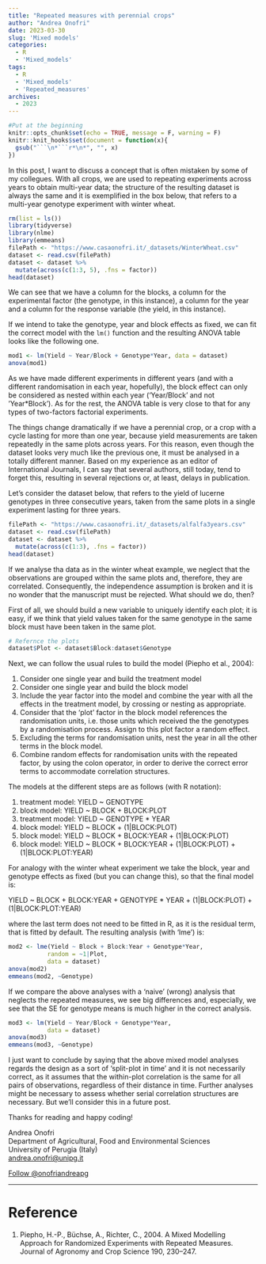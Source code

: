 ```yaml
---
title: "Repeated measures with perennial crops"
author: "Andrea Onofri"
date: 2023-03-30
slug: 'Mixed models'
categories:
  - R
  - 'Mixed_models'
tags:
  - R
  - 'Mixed_models'
  - 'Repeated_measures'
archives:
  - 2023
---
```



```r
#Put at the beginning
knitr::opts_chunk$set(echo = TRUE, message = F, warning = F)
knitr::knit_hooks$set(document = function(x){ 
  gsub("```\n*```r*\n*", "", x) 
})
```


In this post, I want to discuss a concept that is often mistaken by some of my collegues. With all crops, we are used to repeating experiments across years to obtain multi-year data; the structure of the resulting dataset is always the same and it is exemplified in the box below, that refers to a multi-year genotype experiment with winter wheat.


```r
rm(list = ls())
library(tidyverse)
library(nlme)
library(emmeans)
filePath <- "https://www.casaonofri.it/_datasets/WinterWheat.csv"
dataset <- read.csv(filePath)
dataset <- dataset %>%
  mutate(across(c(1:3, 5), .fns = factor))
head(dataset)
```

We can see that we have a column for the blocks, a column for the experimental factor (the genotype, in this instance), a column for the year and a column for the response variable (the yield, in this instance).

If we intend to take the genotype, year and block effects as fixed, we can fit the correct model with the `lm()` function and the resulting ANOVA table looks like the following one.

```r
mod1 <- lm(Yield ~ Year/Block + Genotype*Year, data = dataset)
anova(mod1)
```

As we have made different experiments in different years (and with a different randomisation in each year, hopefully), the block effect can only be considered as nested within each year ('Year/Block' and not 'Year*Block'). As for the rest, the ANOVA table is very close to that for any types of two-factors factorial experiments.

The things change dramatically if we have a perennial crop, or a crop with a cycle lasting for more than one year, because yield measurements are taken repeatedly in the same plots across years. For this reason, even though the dataset looks very much like the previous one, it must be analysed in a totally different manner. Based on my experience as an editor of International Journals, I can say that several authors, still today, tend to forget this, resulting in several rejections or, at least, delays in publication.

Let's consider the dataset below, that refers to the yield of lucerne genotypes in three consecutive years, taken from the same plots in a single experiment lasting for three years.

```r
filePath <- "https://www.casaonofri.it/_datasets/alfalfa3years.csv"
dataset <- read.csv(filePath)
dataset <- dataset %>%
  mutate(across(c(1:3), .fns = factor))
head(dataset)
```

If we analyse tha data as in the winter wheat example, we neglect that the observations are grouped within the same plots and, therefore, they are correlated. Consequently, the independence assumption is broken and it is no wonder that the manuscript must be rejected. What should we do, then?

First of all, we should build a new variable to uniquely identify each plot; it is easy, if we think that yield values taken for the same genotype in the same block must have been taken in the same plot.

```r
# Refernce the plots
dataset$Plot <- dataset$Block:dataset$Genotype
```

Next, we can follow the usual rules to build the model (Piepho et al., 2004):

1. Consider one single year and build the treatment model
2. Consider one single year and build the block model
3. Include the year factor into the model and combine the year with all the effects in the treatment model, by crossing or nesting as appropriate. 
4. Consider that the 'plot' factor in the block model references the randomisation units, i.e. those units which received the the genotypes by a randomisation process. Assign to this plot factor a random effect.
5. Excluding the terms for randomisation units, nest the year in all the other terms in the block model.
6. Combine random effects for randomisation units with the repeated factor, by using the colon operator, in order to derive the correct error terms to accommodate correlation structures.

The models at the different steps are as follows (with R notation):

1. treatment model: YIELD ~ GENOTYPE
2. block model: YIELD ~ BLOCK + BLOCK:PLOT
3. treatment model: YIELD ~ GENOTYPE * YEAR
4. block model: YIELD ~ BLOCK + (1|BLOCK:PLOT)
5. block model: YIELD ~ BLOCK + BLOCK:YEAR + (1|BLOCK:PLOT)
6. block model: YIELD ~ BLOCK + BLOCK:YEAR + (1|BLOCK:PLOT) + (1|BLOCK:PLOT:YEAR)

For analogy with the winter wheat experiment we take the block, year and genotype effects as fixed (but you can change this), so that the final model is:

YIELD ~ BLOCK + BLOCK:YEAR + GENOTYPE * YEAR + (1|BLOCK:PLOT) + (1|BLOCK:PLOT:YEAR)

where the last term does not need to be fitted in R, as it is the residual term, that is fitted by default. The resulting analysis (with 'lme') is:

```r
mod2 <- lme(Yield ~ Block + Block:Year + Genotype*Year, 
           random = ~1|Plot,
           data = dataset)
anova(mod2)
emmeans(mod2, ~Genotype)
```

If we compare the above analyses with a 'naive' (wrong) analysis that neglects the repeated measures, we see big differences and, especially, we see that the SE for genotype means is much higher in the correct analysis.

```r
mod3 <- lm(Yield ~ Year/Block + Genotype*Year, 
           data = dataset)
anova(mod3)
emmeans(mod3, ~Genotype)
```

I just want to conclude by saying that the above mixed model analyses regards the design as a sort of 'split-plot in time' and it is not necessarily correct, as it assumes that the within-plot correlation is the same for all pairs of observations, regardless of their distance in time. Further analyses might be necessary to assess whether serial correlation structures are necessary. But we'll consider this in a future post.

Thanks for reading and happy coding!

Andrea Onofri   
Department of Agricultural, Food and Environmental Sciences        
University of Perugia (Italy)        
[andrea.onofri@unipg.it](mailto:andrea.onofri@unipg.it)  

<a href="https://twitter.com/onofriandreapg?ref_src=twsrc%5Etfw" class="twitter-follow-button" data-show-count="false">Follow @onofriandreapg</a><script async src="https://platform.twitter.com/widgets.js" charset="utf-8"></script>

---

# Reference

1. Piepho, H.-P., Büchse, A., Richter, C., 2004. A Mixed Modelling Approach for Randomized Experiments with Repeated Measures. Journal of Agronomy and Crop Science 190, 230–247.



